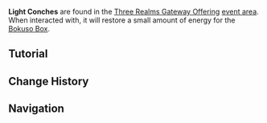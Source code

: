 {{Terminology Infobox
|image        = Light Conch.png
|event        = Three Realms Gateway Offering
|type         = Exploration
}}
'''Light Conches''' are found in the [[Three Realms Gateway Offering]] [[Three Realms Gateway Offering/Area|event area]]. When interacted with, it will restore a small amount of energy for the [[Bokuso Box]].

==Tutorial==
{{Tutorial
|image1 = Tutorial Three Realms Gateway Offering 1.png
|text1  = While Enkanomiya is covered in darkness, Light Realm Sigils can be obtained by {{Color|help|opening chests}}, {{Color|help|unlocking waypoints}}, and {{Color|help|completing exploration objectives}}. You may offer them up at the statue to upgrade the Bokuso Box and strengthen its {{Color|help|corrosion resistance}} and obtain various {{Color|help|abilities that will help in exploration}}.
|image2 = Tutorial Three Realms Gateway Offering 2.png
|text2  = Choose the "Recuperate" option at the statue to clear {{Color|help|the accumulated Corrosion}} from nearby Travelers and recharge the Bokuso Box's energy to full. You may also capture Coral Butterflies or touch Light Conches to restore a small amount of energy for the Bokuso Box.
|image3 = Tutorial Three Realms Gateway Offering 3.png
|text3  = The Bokuso Box's maximum upgrade level will increase as the event phases are unlocked. If you encounter a darkness that you cannot pierce, wait a few days. A greater power to combat these shadows shall soon be yours.
|image4 = Tutorial Three Realms Gateway Offering 4.png
|text4  = When you explore darkened Enkanomiya, you can also obtain Light Realm Cores by {{Color|help|opening Luxurious Chests}}. Each Light Realm Core can be used at the Statue of the Vassals to activate any Bokuso Art. The Bokuso Arts will help you explore and fight.
}}

==Change History==
{{Change History|2.5}}

==Navigation==
{{Exploration Navbox}}